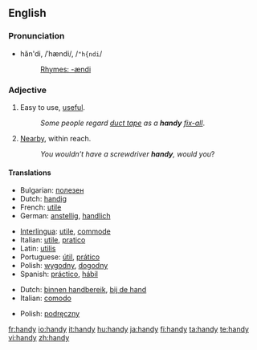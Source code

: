 {{see|Handy}}
==English==

===Pronunciation===
* hăn'di, /ˈhændi/, /<tt>"h{ndi</tt>/
*: [[Rhymes:English:-ændi|Rhymes: -ændi]]

===Adjective===
{{en-adj|handier|handiest}}

# Easy to use, [[useful]].
#: ''Some people regard [[duct tape]] as a '''handy''' [[fix-all]]''.
# [[nearby|Nearby]], within reach.
#: ''You wouldn’t have a screwdriver '''handy''', would you''?

====Translations====
{{trans-top|easy to use}}
* Bulgarian: [[полезен]] {{m}}
* Dutch: [[handig]]
* French: [[utile]]
* German: [[anstellig]], [[handlich]]
{{trans-mid}}
* [[Interlingua]]: [[utile]], [[commode]]
* Italian: [[utile]], [[pratico]]
* Latin: [[utilis]]
* Portuguese: [[útil]], [[prático]]
* Polish: [[wygodny]], [[dogodny]]
* Spanish: [[práctico]], [[hábil]]
{{trans-bottom}}

{{trans-top|within reach}}
* Dutch: [[binnen handbereik]], [[bij de hand]]
* Italian: [[comodo]]
{{trans-mid}}
* Polish: [[podręczny]]
{{trans-bottom}}

[[fr:handy]]
[[io:handy]]
[[it:handy]]
[[hu:handy]]
[[ja:handy]]
[[fi:handy]]
[[ta:handy]]
[[te:handy]]
[[vi:handy]]
[[zh:handy]]
